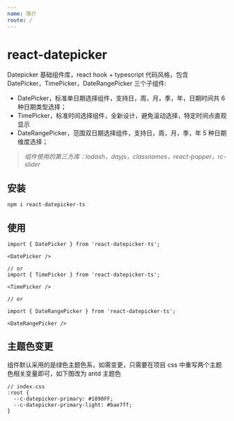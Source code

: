 ```yaml
---
name: 简介
route: /
---
```


# react-datepicker

Datepicker 基础组件库，react hook + typescript 代码风格，包含 DatePicker，TimePicker，DateRangePicker 三个子组件:

- DatePicker，标准单日期选择组件，支持日，周，月，季，年，日期时间共 6 种日期类型选择；
- TimePicker，标准时间选择组件，全新设计，避免滚动选择，特定时间点直观显示
- DateRangePicker，范围双日期选择组件，支持日，周，月，季，年 5 种日期维度选择；

> <i>组件使用的第三方库：lodash，dayjs，classnames，react-popper，rc-slider</i>

## 安装

```
npm i react-datepicker-ts

```

## 使用

```
import { DatePicker } from 'react-datepicker-ts';

<DatePicker />

// or
import { TimePicker } from 'react-datepicker-ts';

<TimePicker />

// or

import { DateRangePicker } from 'react-datepicker-ts';

<DateRangePicker />

```

## 主题色变更

组件默认采用的是绿色主题色系，如需变更，只需要在项目 css 中重写两个主题色相关变量即可，如下图改为 antd 主题色

```
// index.css
:root {
  --c-datepicker-primary: #1890FF;
  --c-datepicker-primary-light: #bae7ff;
}
```

